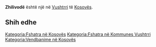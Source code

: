 {{Fshat në 
 | Emri                = Zhilivodë
 | EmriAlt                = 
 | NAME_SHORT_FORM=      
 | NAME_GENERIC=      
 | NAME_SORT_NAME_RO=      ZHILIVODE
 | FULL_NAME_RO = Zhilivodë
 | FULL_NAME_ND_RO=Zhilivode
 | SORT_NAME_RG=ZHILIVODE
 | FULL_NAME_RG=Zhilivodë
 | FULL_NAME_ND_RG=Zhilivode
 | SRP_NAME_SHORT_FORM=      
 | SRP_NAME_GENERIC=      
 | SRP_NAME_SORT_NAME_RO=      
 | SRP_FULL_NAME_RO = 
 | SRP_FULL_NAME_ND_RO=
 | SRP_SORT_NAME_RG=
 | SRP_FULL_NAME_RG=
 | SRP_FULL_NAME_ND_RG=
 | Emri (Rasa dhanore) = 
 | Figura              = 
 | Shteti              = Kosovo
 | Komuna              = Vushtrri
 | Kodi postar         = 
 | Sipërfaqja          = 

 | Popullsia           = 

 | Regj. i popullsisë  = 
 | Dend. e popullsisë  = 
 | Faqja zyrtare       = 
 <!--- Koordinatat ----> 
 | Gjerësia            = 42.697778
 | Gjatësia            = 20.99
 | Lartësia            = 
}}
'''Zhilivodë''' është një [[]] në [[Vushtrri]] të [[Kosovës]].

<!-- == Gjeografia == -->
<!-- == Historia == -->
<!-- == Demografia == -->
== Shih edhe ==
{{Komuna Vushtrri}}
{{Kosovo-Administrata-Cung}}

[[Kategoria:Fshatra në Kosovës]]
[[Kategoria:Fshatra në Kommunes Vushtrri]]
[[Kategoria:Vendbanime në Kosovës]]